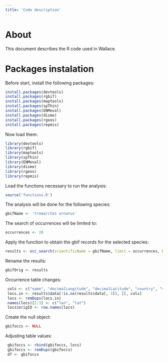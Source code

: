 ```yaml
---
title: 'Code description'
---
```


# About

This document describes the R code used in Wallace.

# Packages instalation

Before start, install the following packages:
```r
install.packages(devtools)
install.packages(rgbif)
install.packages(maptools)
install.packages(spThin)
install.packages(ENMeval)
install.packages(dismo)
install.packages(rgeos)
install.packages(repmis)
```
Now load them:
```r
library(devtools)
library(rgbif)
library(maptools)
library(spThin)
library(ENMeval)
library(dismo)
library(rgeos)
library(repmis)
```
Load the functions necessary to run the analysis:
```r
source('functions.R')
```

The analysis will be done for the following species:
```r
gbifName <- 'tremarctos ornatus'
```

The search of occurrences will be limited to:
```r
occurrences <- 20
```

Apply the function to obtain the gbif records for the selected species:
```r
results <- occ_search(scientificName = gbifName, limit = occurrences, hasCoordinate = TRUE)
```

Rename the results:
```r
gbifOrig <- results
```

Occurrence table changes:
```r
 cols <- c("name", "decimalLongitude", "decimalLatitude", "country", "stateProvince", "locality", "elevation", "basisOfRecord")
 locs.in <- results$data[!is.na(results$data[, 3]), ][, cols]
 locs <- remDups(locs.in)
 names(locs)[2:3] <- c("lon", "lat")
 locs$origID <- row.names(locs)

```

Create the null object:
```r
gbifoccs <- NULL
```

Adjusting table values:
```r
 gbifoccs <- rbind(gbifoccs, locs)
 gbifoccs <- remDups(gbifoccs)
 df <- gbifoccs

```